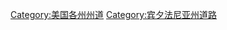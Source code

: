 
{{US state highway categories }}
{{Commons category|State highways in Pennsylvania}}

[[Category:美国各州州道|Category:美国各州州道]]
[[Category:宾夕法尼亚州道路|Category:宾夕法尼亚州道路]]